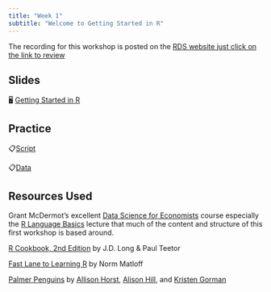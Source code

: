 ```yaml
---
title: "Week 1"
subtitle: "Welcome to Getting Started in R"
---
```


::: callout-important
The recording for this workshop is posted on the [RDS website just click on the link to review](https://research.library.gsu.edu/dataservices/rds-workshops-recordings)
:::



## Slides

🖥️ [Getting Started in R](/slides/Getting-Started-in-R.html)

## Practice 

📋[Script](/files/workshop-01-practice-script.R)

📋[Data](/files/penguins.csv)


## Resources Used 

Grant McDermot's excellent [Data Science for Economists](https://github.com/uo-ec607/lectures) course especially the [R Language Basics](https://raw.githack.com/uo-ec607/lectures/master/04-rlang/04-rlang.html#1) lecture that much of the content and structure of this first workshop is based around.

[R Cookbook, 2nd Edition](https://rc2e.com/) by J.D. Long & Paul Teetor

[Fast Lane to Learning R](https://github.com/matloff/fasteR) by Norm Matloff 

[Palmer Penguins](https://allisonhorst.github.io/palmerpenguins/) by [Allison Horst](https://allisonhorst.github.io/palmerpenguins/), [Alison Hill](https://www.apreshill.com/), and [Kristen Gorman](https://www.uaf.edu/cfos/people/faculty/detail/kristen-gorman.php)







